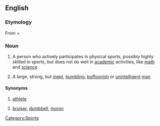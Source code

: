 ==English==

===Etymology===
From {{term|muscle}} + {{term|brain}}

===Noun===
{{en-noun}}

# {{US}} A person who actively participates in physical sports, possibly highly skilled in sports, but does not do well in [[academic]] activities, like [[math]] and [[science]]
# {{context|US|slang|pejorative}} A large, strong, but [[inept]], [[bumbling]], [[buffoon]]ish or [[unintelligent]] [[man]]

====Synonyms====
# {{i-c|participant in physical sports}} [[athlete]]
# {{i-c|idiot}} [[bruiser]], [[dumbbell]], [[moron]]

[[Category:Sports]]